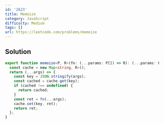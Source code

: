 ```yaml
---
id: '2623'
title: Memoize
category: JavaScript
difficulty: Medium
tags: []
url: https://leetcode.com/problems/memoize
---
```


## Solution

```typescript filename="solution.ts" copy
export function memoize<P, R>(fn: (...params: P[]) => R): (...params: P[]) => R {
  const cache = new Map<string, R>();
  return (...args) => {
    const key = JSON.stringify(args);
    const cached = cache.get(key);
    if (cached !== undefined) {
      return cached;
    }
    const ret = fn(...args);
    cache.set(key, ret);
    return ret;
  };
}
```

